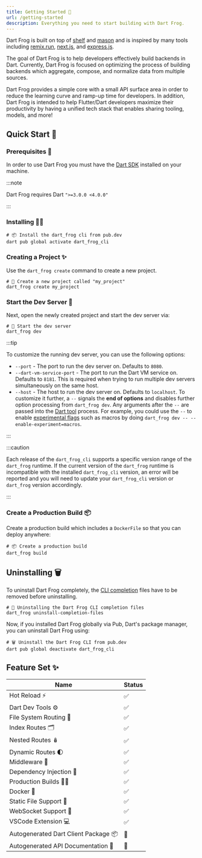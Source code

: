 ```yaml
---
title: Getting Started 🎯
url: /getting-started
description: Everything you need to start building with Dart Frog.
---
```


Dart Frog is built on top of [shelf](https://pub.dev/packages/shelf) and
[mason](https://pub.dev/packages/mason) and is inspired by many tools including
[remix.run](https://remix.run), [next.js](https://nextjs.org), and
[express.js](https://expressjs.com).

The goal of Dart Frog is to help developers effectively build backends in Dart.
Currently, Dart Frog is focused on optimizing the process of building backends
which aggregate, compose, and normalize data from multiple sources.

Dart Frog provides a simple core with a small API surface area in order to
reduce the learning curve and ramp-up time for developers. In addition, Dart
Frog is intended to help Flutter/Dart developers maximize their productivity by
having a unified tech stack that enables sharing tooling, models, and more!

## Quick Start 🚀

### Prerequisites 📝

In order to use Dart Frog you must have the
[Dart SDK](https://dart.dev/get-dart) installed on your machine.

:::note

Dart Frog requires Dart `">=3.0.0 <4.0.0"`

:::

### Installing 🧑‍💻

```shell
# 📦 Install the dart_frog cli from pub.dev
dart pub global activate dart_frog_cli
```

### Creating a Project ✨

Use the `dart_frog create` command to create a new project.

```shell
# 🚀 Create a new project called "my_project"
dart_frog create my_project
```

### Start the Dev Server 🏁

Next, open the newly created project and start the dev server via:

```shell
# 🏁 Start the dev server
dart_frog dev
```

:::tip

To customize the running dev server, you can use the following options:

- `--port` - The port to run the dev server on. Defaults to `8080`.
- `--dart-vm-service-port` - The port to run the Dart VM service on. Defaults to
  `8181`. This is required when trying to run multiple dev servers
  simultaneously on the same host.
- `--host` - The host to run the dev server on. Defaults to `localhost`. To
  customize it further, a `--` signals the **end of options** and disables
  further option processing from `dart_frog dev`. Any arguments after the `--`
  are passed into the [Dart tool](https://dart.dev/tools/dart-tool) process. For
  example, you could use the `--` to enable
  [experimental flags](https://dart.dev/tools/experiment-flags) such as macros
  by doing `dart_frog dev -- --enable-experiment=macros`.

:::

:::caution

Each release of the `dart_frog_cli` supports a specific version range of the
`dart_frog` runtime. If the current version of the `dart_frog` runtime is
incompatible with the installed `dart_frog_cli` version, an error will be
reported and you will need to update your `dart_frog_cli` version or `dart_frog`
version accordingly.

:::

### Create a Production Build 📦

Create a production build which includes a `DockerFile` so that you can deploy
anywhere:

```shell
# 📦 Create a production build
dart_frog build
```

## Uninstalling 🗑️

To uninstall Dart Frog completely, the
[CLI completion](https://github.com/VeryGoodOpenSource/cli_completion) files
have to be removed before uninstalling.

```shell
# 🧹 Uninstalling the Dart Frog CLI completion files
dart_frog uninstall-completion-files
```

Now, if you installed Dart Frog globally via Pub, Dart's package manager, you
can uninstall Dart Frog using:

```shell
# 🗑️ Uninstall the Dart Frog CLI from pub.dev
dart pub global deactivate dart_frog_cli
```

## Feature Set ✨

| Name                                 | Status |
| ------------------------------------ | ------ |
| Hot Reload ⚡️                       | ✅     |
| Dart Dev Tools ⚙️                    | ✅     |
| File System Routing 🚏               | ✅     |
| Index Routes 🗂                      | ✅     |
| Nested Routes 🪆                     | ✅     |
| Dynamic Routes 🌓                    | ✅     |
| Middleware 🍔                        | ✅     |
| Dependency Injection 💉              | ✅     |
| Production Builds 👷‍♂️                 | ✅     |
| Docker 🐳                            | ✅     |
| Static File Support 📁               | ✅     |
| WebSocket Support 🔌                 | ✅     |
| VSCode Extension 💻                  | ✅     |
| Autogenerated Dart Client Package 📦 | 🚧     |
| Autogenerated API Documentation 📔   | 🚧     |
